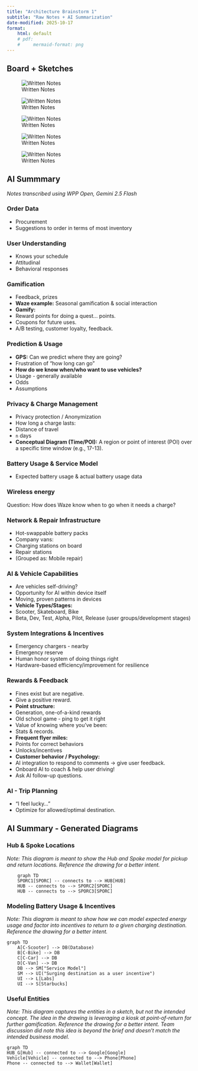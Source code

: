 ```yaml
---
title: "Architecture Brainstorm 1"
subtitle: "Raw Notes + AI Summarization"
date-modified: 2025-10-17
format:
    html: default
    # pdf: 
    #     mermaid-format: png
---
```




## Board + Sketches

![Written Notes](1017_sketches_0.png)

![Written Notes](1017_sketches_1.png)

![Written Notes](1017_sketches_2.png)

![Written Notes](1017_sketches_3.png)

![Written Notes](1017_sketches_4.png)


## AI Summmary

_Notes transcribed using WPP Open, Gemini 2.5 Flash_

### Order Data
*   Procurement
*   Suggestions to order in terms of most inventory

### User Understanding
*   Knows your schedule
*   Attitudinal
*   Behavioral responses

### Gamification
*   Feedback, prizes
*   **Waze example:** Seasonal gamification & social interaction
*   **Gamify:**
*   Reward points for doing a quest... points.
*   Coupons for future uses.
*   A/B testing, customer loyalty, feedback.

### Prediction & Usage
*   **GPS:** Can we predict where they are going?
*   Frustration of "how long can go"
*   **How do we know when/who want to use vehicles?**
*   Usage - generally available
*   Odds
*   Assumptions

### Privacy & Charge Management
*   Privacy protection / Anonymization
*   How long a charge lasts:
*   Distance of travel
*   `n` days
*   **Conceptual Diagram (Time/POI):** A region or point of interest (POI) over a specific time window (e.g., 17-13).

### Battery Usage & Service Model
*   Expected battery usage & actual battery usage data

### Wireless energy

Question: How does Waze know when to go when it needs a charge?


### Network & Repair Infrastructure

*   Hot-swappable battery packs
*   Company vans:
*   Charging stations on board
*   Repair stations
*   (Grouped as: Mobile repair)

### AI & Vehicle Capabilities
*   Are vehicles self-driving?
*   Opportunity for AI within device itself
*   Moving, proven patterns in devices
*   **Vehicle Types/Stages:**
*   Scooter, Skateboard, Bike
*   Beta, Dev, Test, Alpha, Pilot, Release (user groups/development stages)

### System Integrations & Incentives
*   Emergency chargers - nearby
*   Emergency reserve
*   Human honor system of doing things right
*   Hardware-based efficiency/improvement for resilience

### Rewards & Feedback

*   Fines exist but are negative.
*   Give a positive reward.
*   **Point structure:**
*   Generation, one-of-a-kind rewards
*   Old school game - ping to get it right
*   Value of knowing where you've been:
*   Stats & records.
*   **Frequent flyer miles:**
*   Points for correct behaviors
*   Unlocks/incentives
*   **Customer behavior / Psychology:**
*   AI integration to respond to comments -> give user feedback.
*   Onboard AI to coach & help user driving!
*   Ask AI follow-up questions.

### AI - Trip Planning
*   "I feel lucky..."
*   Optimize for allowed/optimal destination.


## AI Summary - Generated Diagrams

### Hub & Spoke Locations

_Note: This diagram is meant to show the Hub and Spoke model for pickup and return locations.  Reference the drawing for a better intent._

```mermaid
    graph TD
    SPORC1[SPORC] -- connects to --> HUB[HUB]
    HUB -- connects to --> SPORC2[SPORC]
    HUB -- connects to --> SPORC3[SPORC]
```

### Modeling Battery Usage & Incentives

_Note: This diagram is meant to show how we can model expected energy usage and factor into incentives to return to a given charging destination.  Reference the drawing for a better intent._

```mermaid
graph TD
    A[C-Scooter] --> DB(Database)
    B[C-Bike] --> DB
    C[C-Car] --> DB
    D[C-Van] --> DB
    DB --> SM["Service Model"]
    SM --> UI("Surging destination as a user incentive")
    UI --> L[Labs]
    UI --> S[Starbucks]
```

### Useful Entities

_Note: This diagram captures the entities in a sketch, but not the intended concept. The idea in the drawing is leveraging a kiosk at point-of-return for further gamification. Reference the drawing for a better intent. Team discussion did note this idea is beyond the brief and doesn't match the intended business model.   _

```mermaid
graph TD
HUB_G[Hub] -- connected to --> Google[Google]
Vehicle[Vehicle] -- connected to --> Phone[Phone]
Phone -- connected to --> Wallet[Wallet]
```